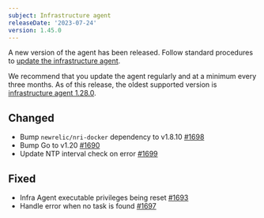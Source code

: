 ```yaml
---
subject: Infrastructure agent
releaseDate: '2023-07-24'
version: 1.45.0
---
```


A new version of the agent has been released. Follow standard procedures to [update the infrastructure agent](/docs/infrastructure/install-configure-manage-infrastructure/update-or-uninstall/update-infrastructure-agent).

We recommend that you update the agent regularly and at a minimum every three months. As of this release, the oldest supported version is [infrastructure agent 1.28.0](https://docs.newrelic.com/docs/release-notes/infrastructure-release-notes/infrastructure-agent-release-notes/new-relic-infrastructure-agent-1280/).


## Changed
* Bump `newrelic/nri-docker` dependency to v1.8.10  [#1698](https://github.com/newrelic/infrastructure-agent/pull/1698)
* Bump Go to v1.20 [#1690](https://github.com/newrelic/infrastructure-agent/pull/1690)
* Update NTP interval check on error [#1699](https://github.com/newrelic/infrastructure-agent/pull/1699)

## Fixed
* Infra Agent executable privileges being reset [#1693](https://github.com/newrelic/infrastructure-agent/pull/1693)
* Handle error when no task is found [#1697](https://github.com/newrelic/infrastructure-agent/pull/1697)
